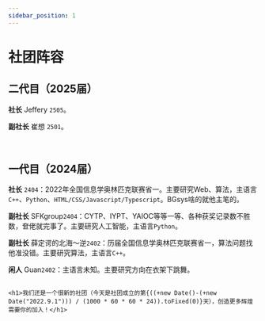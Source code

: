 ```yaml
---
sidebar_position: 1
---
```


# 社团阵容


## 二代目（2025届）

**社长** Jeffery `2505`。

**副社长** 崔想 `2501`。

<br/>

## 一代目（2024届）

**社长** <Badge text="HowardZhangdqs"></Badge> `2404`：2022年全国信息学奥林匹克联赛省一。主要研究Web、算法，主语言`C++`、`Python`、`HTML/CSS/Javascript/Typescript`。BGsys啥的就他主笔的。

**副社长** SFKgroup`2404`：CYTP、IYPT、YAIOC等等一等、各种获奖记录数不胜数，奆佬就完事了。主要研究人工智能，主语言`Python`。

**副社长** 薛定谔的北海～逆`2402`：历届全国信息学奥林匹克联赛省一，算法问题找他准没错。主要研究算法，主语言`C++`。

**闲人** Guan`2402`：主语言未知。主要研究方向在衣架下跳舞。


```mdx-code-block

<h1>我们还是一个很新的社团（今天是社团成立的第{((+new Date()-(+new Date("2022.9.1"))) / (1000 * 60 * 60 * 24)).toFixed(0)}天），创造更多辉煌需要你的加入！</h1>

```